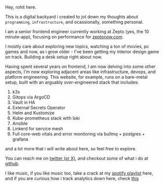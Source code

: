 Hey, rohit here.

This is a digital backyard i created to jot down my thoughts about `programming`, `infrastructure`, and ocassionally, something personal.

I am a senior frontend engineer currently working at Zepto (yes, the 10 minute-app), focusing on performance for [zeptonow.com](https://zeptonow.com).

I mostly care about exploring new topics, watching a ton of movies, pc games and now, as i grow older - I've been getting my interior design game on track. Building a desk setup right about now.

Having spent several years on frontend, I am now delving into some other aspects, I'm now exploring adjacent areas like infrastructure, devops, and platform engineering. This website, for example, runs on a bare-metal setup, built with an arguably over-engineered stack that includes:

1. k3s
2. Gitops via ArgoCD
3. Vault in HA
4. External Secrets Operator
5. Helm and Kustomize
6. Kube-prometheus stack with loki
7. Ansible
8. Linkerd for service mesh
9. Full core-web vitals and error monitoring via bullmq + postgres + grafana

and a lot more that i will write about here, so feel free to explore.

You can reach me on [twitter (or X)](https://x.com/rohitpotato), and checkout some of what i do at [github](https://github.com/rohitpotato).

I like music, if you like music too, take a crack at my [spotify playlist](https://open.spotify.com/playlist/3P5GZ53gZN40M0R0OuvIXj?si=681bb4c450d24817) here, and if you are curious how i track analytics down here, check [this](https://analytics.rohitpotato.xyz/share/gYLlL5N2y4HBmdvs/rohitpotato.xyz)